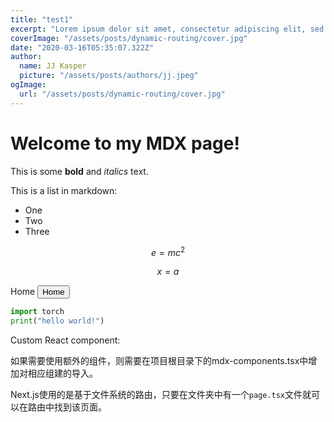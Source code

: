 ```yaml
---
title: "test1"
excerpt: "Lorem ipsum dolor sit amet, consectetur adipiscing elit, sed do eiusmod tempor incididunt ut labore et dolore magna aliqua. Praesent elementum facilisis leo vel fringilla est ullamcorper eget. At imperdiet dui accumsan sit amet nulla facilities morbi tempus."
coverImage: "/assets/posts/dynamic-routing/cover.jpg"
date: "2020-03-16T05:35:07.322Z"
author:
  name: JJ Kasper
  picture: "/assets/posts/authors/jj.jpeg"
ogImage:
  url: "/assets/posts/dynamic-routing/cover.jpg"
---
```



# Welcome to my MDX page!

This is some **bold** and _italics_ text.

This is a list in markdown:

- One
- Two
- Three

$$
  e=mc^2
$$

$$
x=a
$$

<Link href="/">Home</Link>
<Button href="/" variant="contained">
  Home
</Button>

```python
import torch
print("hello world!")
```

Custom React component:

如果需要使用额外的组件，则需要在项目根目录下的mdx-components.tsx中增加对相应组建的导入。

Next.js使用的是基于文件系统的路由，只要在文件夹中有一个`page.tsx`文件就可以在路由中找到该页面。
